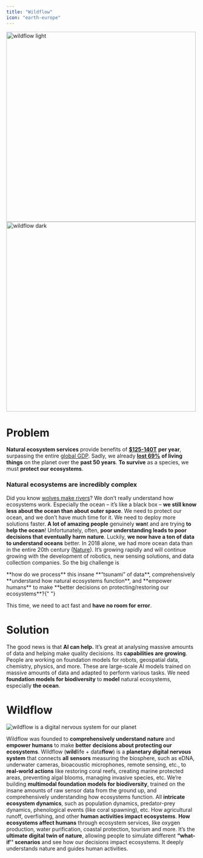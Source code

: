 ```yaml
---
title: "Wildflow"
icon: "earth-europe"
---
```


<img
  width="500"
  className="block dark:hidden"
  src="/images/hero-light.svg"
  alt="wildflow light"
/>
<img
  width="500"
  className="hidden dark:block"
  src="/images/hero-dark.svg"
  alt="wildflow dark"
/>

# Problem

**Natural ecosystem services** provide benefits of [**$125-140T**](https://www.sciencedirect.com/science/article/abs/pii/S0959378014000685) **per year**, surpassing the entire [global GDP](https://www.statista.com/statistics/268750/global-gross-domestic-product-gdp). Sadly, we already [**lost 69%**](https://www.livingplanetindex.org/) **of living things** on the planet over the **past 50 years**. **To survive** as a species, we must **protect our ecosystems**.

<Warning>
  <h3>Natural ecosystems are incredibly complex</h3>
</Warning>

Did you know [wolves make rivers](https://rewilding.academy/rewilding/how-wolves-change-rivers/)? We don’t really understand how ecosystems work. Especially the ocean – it’s like a black box – **we still know less about the ocean than about outer space**. We need to protect our ocean, and we don’t have much time for it. We need to deploy more solutions faster. **A lot of amazing people** genuinely **wan**t and are trying **to help the ocean**\! Unfortunately, often, **poor understanding leads to poor decisions that eventually harm nature**. Luckily, **we now have a ton of data to understand oceans** better. In 2018 alone, we had more ocean data than in the entire 20th century ([Nature](https://www.nature.com/articles/d41586-020-01668-z)). It’s growing rapidly and will continue growing with the development of robotics, new sensing solutions, and data collection companies. So the big challenge is

<Note>
  **how do we process** this insane **“tsunami” of data**, comprehensively
  **understand how natural ecosystems function**, and **empower humans** to make
  **better decisions on protecting/restoring our ecosystems**?{" "}
</Note>

This time, we need to act fast and **have no room for error**.

# Solution

The good news is that **AI can help.** It’s great at analysing massive amounts of data and helping make quality decisions. Its **capabilities are growing**. People are working on foundation models for robots, geospatial data, chemistry, physics, and more. These are large-scale AI models trained on massive amounts of data and adapted to perform various tasks. We need **foundation models for biodiversity** to **model** natural ecosystems, especially **the ocean**.

# Wildflow

![wildflow is a digital nervous system for our planet](https://wildflow.ai/images/digital-nervous-system.jpg)

Wildflow was founded to **comprehensively understand nature** and **empower humans** to make **better** **decisions about protecting our ecosystems**. Wildflow (**wild**life \+ data**flow**) is a **planetary digital nervous system** that connects **all** **sensors** measuring the biosphere, such as eDNA, underwater cameras, bioacoustic microphones, remote sensing, etc., to **real-world actions** like restoring coral reefs, creating marine protected areas, preventing algal blooms, managing invasive species, etc. We’re building **multimodal foundation models for biodiversity**, trained on the insane amounts of raw sensor data from the ground up, and comprehensively understanding how ecosystems function. All **intricate ecosystem dynamics**, such as population dynamics, predator-prey dynamics, phenological events (like coral spawning), etc. How agricultural runoff, overfishing, and other **human activities impact ecosystems**. **How ecosystems affect humans** through ecosystem services, like oxygen production, water purification, coastal protection, tourism and more. It’s the **ultimate digital twin of nature**, allowing people to simulate different **“what-if'' scenarios** and see how our decisions impact ecosystems. It deeply understands nature and guides human activities.
